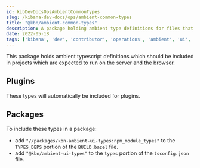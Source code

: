 ```yaml
---
id: kibDevDocsOpsAmbientCommonTypes
slug: /kibana-dev-docs/ops/ambient-common-types
title: "@kbn/ambient-common-types"
description: A package holding ambient type definitions for files that are expected to run on the server and the browser
date: 2022-05-18
tags: ['kibana', 'dev', 'contributor', 'operations', 'ambient', 'ui', 'common', 'server', 'types']
---
```


This package holds ambient typescript definitions which should be included in projects which are expected to run on the server and the browser.

## Plugins
These types will automatically be included for plugins.

## Packages

To include these types in a package:

- add `"//packages/kbn-ambient-ui-types:npm_module_types"` to the `TYPES_DEPS` portion of the `BUILD.bazel` file.
- add `"@kbn/ambient-ui-types"` to the `types` portion of the `tsconfig.json` file.